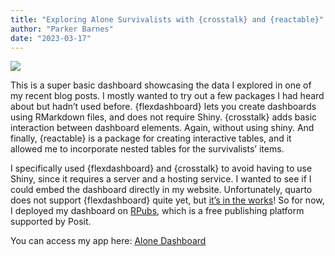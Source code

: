 ```yaml
---
title: "Exploring Alone Survivalists with {crosstalk} and {reactable}"
author: "Parker Barnes"
date: "2023-03-17"
---
```


[![](alone_dashboard.png)](https://rpubs.com/barnesparker/alone)

This is a super basic dashboard showcasing the data I explored in one of my recent blog posts. I mostly wanted to try out a few packages I had heard about but hadn't used before. {flexdashboard} lets you create dashboards using RMarkdown files, and does not require Shiny. {crosstalk} adds basic interaction between dashboard elements. Again, without using shiny. And finally, {reactable} is a package for creating interactive tables, and it allowed me to incorporate nested tables for the survivalists' items.

I specifically used {flexdashboard} and {crosstalk} to avoid having to use Shiny, since it requires a server and a hosting service. I wanted to see if I could embed the dashboard directly in my website. Unfortunately, quarto does not support {flexdashboard} quite yet, but [it's in the works](https://github.com/quarto-dev/quarto-cli/discussions/3271)! So for now, I deployed my dashboard on [RPubs](https://rpubs.com/), which is a free publishing platform supported by Posit.

You can access my app here: [Alone Dashboard](https://rpubs.com/barnesparker/alone)
